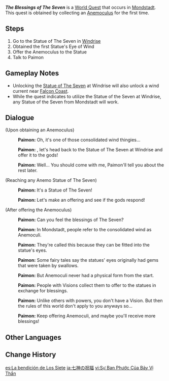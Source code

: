 {{Quest Infobox
|image         = World Quest The Blessings of The Seven.png
|id            = 00469
|type          = World
|region        = Mondstadt
|area          = Galesong Hill
|subarea       = Windrise
|requirement   = Collect your first [[Anemoculus]]
|startLocation = [[Windrise]], [[Mondstadt]]
|otherRewards  = 
*Unlocks the Wind Current south of [[Windrise]]
|characters    = Traveler; Paimon
|voiced        = yes
}}
'''''The Blessings of The Seven''''' is a [[World Quest]] that occurs in [[Mondstadt]]. This quest is obtained by collecting an [[Anemoculus]] for the first time.

==Steps==
# Go to the Statue of The Seven in [[Windrise]]
# Obtained the first Statue's Eye of Wind
# Offer the Anemoculus to the Statue
# Talk to Paimon

==Gameplay Notes==
* Unlocking the [[Statue of The Seven]] at Windrise will also unlock a wind current near [[Falcon Coast]].
* While the quest indicates to utilize the Statue of the Seven at Windrise, any Statue of the Seven from Mondstadt will work.

==Dialogue==
{{Quest Description|[[Paimon]] suggests you go to a [[Statue of The Seven]].}}
{{Dialogue Start}}
;(Upon obtaining an Anemoculus)
:{{A|vo tips goddess paimon 01.ogg}} '''Paimon:''' Oh, it's one of those consolidated wind thingies...
:{{A|vo tips goddess paimon 02.ogg}} '''Paimon:''' {{Traveler}}, let's head back to the Statue of The Seven at Windrise and offer it to the gods!
:{{A|vo tips goddess paimon 03.ogg}} '''Paimon:''' Well... You should come with me, Paimon'll tell you about the rest later.

;(Reaching any Anemo Statue of The Seven)
:{{A|vo tips goddess paimon 04.ogg}} '''Paimon:''' It's a Statue of The Seven!
:{{A|vo tips goddess paimon 05.ogg}} '''Paimon:''' Let's make an offering and see if the gods respond!

;(After offering the Anemoculus)
:{{A|vo tips goddess paimon 08.ogg}} '''Paimon:''' Can you feel the blessings of The Seven?
:{{A|vo tips goddess paimon 09.ogg}} '''Paimon:''' In Mondstadt, people refer to the consolidated wind as Anemoculi.
:{{A|vo tips goddess paimon 10.ogg}} '''Paimon:''' They're called this because they can be fitted into the statue's eyes.
:{{A|vo tips goddess paimon 11.ogg}} '''Paimon:''' Some fairy tales say the statues' eyes originally had gems that were taken by swallows.
:{{A|vo tips goddess paimon 12.ogg}} '''Paimon:''' But Anemoculi never had a physical form from the start.
:{{A|vo tips goddess paimon 13.ogg}} '''Paimon:''' People with Visions collect them to offer to the statues in exchange for blessings.
:{{A|vo tips goddess paimon 14.ogg}} '''Paimon:''' Unlike others with powers, you don't have a Vision. But then the rules of this world don't apply to you anyways so...
:{{A|vo tips goddess paimon 15.ogg}} '''Paimon:''' Keep offering Anemoculi, and maybe you'll receive more blessings!
{{Dialogue End}}

==Other Languages==
{{Other Languages
|en      = The Blessings of The Seven
|zhs     = 七神的赐福
|zhs_rm  = Qīshén de Cìfú
|zht     = 七神的賜福
|zht_rm  = Qīshén de Cìfú
|zh_tl   = The Granted Blessings of the Seven Gods
|ja      = 七神の祝福
|ja_rm   = Shichi-shin no Shukufuku
|ja_tl   = The Blessing of The Seven
|ko      = 일곱 신의 축복
|ko_rm   = Ilgop Sin-ui Chukbok
|ko_tl   = The Blessings of The Seven Gods
|es      = La bendición de Los Siete
|es_tl   = The Blessing of the Seven
|fr      = La bénédiction des Sept
|fr_tl   = The Blessing of The Seven
|ru      = Благословение семи Архонтов
|ru_tl   = The Blessing of the Seven Archons
|th      = พรแห่งเทพทั้งเจ็ด
|th_rm   = 
|th_tl   = 
|vi      = Sự Ban Phước Của Bảy Vị Thần
|vi_tl   = 
|de      = Segen der Sieben
|de_tl   = Blessings of The Seven
|id      = Berkat dari The Seven
|id_tl   = Blessing from The Seven
|pt      = As Bênçãos dos Sete
|pt_tl   = 
|tr      = Yedilerin Lütfu
|tr_tl   = 
|it      = La Benedizione dei Sette
|it_tl   = 
}}

==Change History==
{{Change History|1.0}}

[[es:La bendición de Los Siete]]
[[ja:七神の祝福]]
[[vi:Sự Ban Phước Của Bảy Vị Thần]]